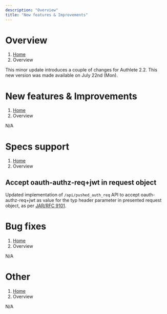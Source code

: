 ```yaml
---
description: "Overview"
title: "New features & Improvements"
---
```




# Overview
1. [Home](https://www.authlete.com/)
3. Overview

This minor update introduces a couple of changes for Authlete 2.2.
This new version was made available on July 22nd (Mon).

# New features & Improvements
1. [Home](https://www.authlete.com/)
3. Overview

N/A

# Specs support
1. [Home](https://www.authlete.com/)
3. Overview

## Accept oauth-authz-req+jwt in request object

Updated implementation of `/api/pushed_auth_req` API to accept oauth-authz-req+jwt as value for the typ header parameter in presented request object, as per [JAR/RFC 9101](https://datatracker.ietf.org/doc/rfc9101/).

# Bug fixes
1. [Home](https://www.authlete.com/)
3. Overview

N/A

# Other
1. [Home](https://www.authlete.com/)
3. Overview

N/A
